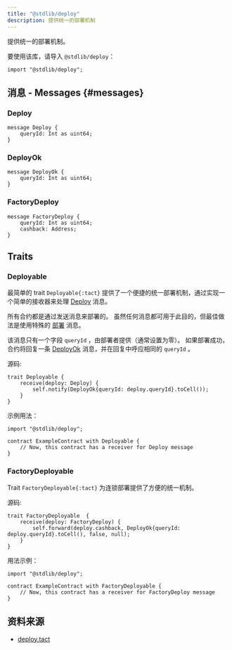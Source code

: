 ```yaml
---
title: "@stdlib/deploy"
description: 提供统一的部署机制
---
```


提供统一的部署机制。

要使用该库，请导入 `@stdlib/deploy`：

```tact
import "@stdlib/deploy";
```

## 消息 - Messages {#messages}

### Deploy

```tact
message Deploy {
    queryId: Int as uint64;
}
```

### DeployOk

```tact
message DeployOk {
    queryId: Int as uint64;
}
```

### FactoryDeploy

```tact
message FactoryDeploy {
    queryId: Int as uint64;
    cashback: Address;
}
```

## Traits

### Deployable

最简单的 trait `Deployable{:tact}` 提供了一个便捷的统一部署机制，通过实现一个简单的接收器来处理 [Deploy](#deploy) 消息。

所有合约都是通过发送消息来部署的。 虽然任何消息都可用于此目的，但最佳做法是使用特殊的 [部署](#deploy) 消息。

该消息只有一个字段 `queryId` ，由部署者提供（通常设置为零）。 如果部署成功，合约将回复一条 [DeployOk](#deployok) 消息，并在回复中呼应相同的 `queryId` 。

源码:

```tact
trait Deployable {
    receive(deploy: Deploy) {
        self.notify(DeployOk{queryId: deploy.queryId}.toCell());
    }
}
```

示例用法：

```tact /Deployable/
import "@stdlib/deploy";

contract ExampleContract with Deployable {
    // Now, this contract has a receiver for Deploy message
}
```

### FactoryDeployable

Trait `FactoryDeployable{:tact}` 为连锁部署提供了方便的统一机制。

源码:

```tact
trait FactoryDeployable  {
    receive(deploy: FactoryDeploy) {
        self.forward(deploy.cashback, DeployOk{queryId: deploy.queryId}.toCell(), false, null);
    }
}
```

用法示例：

```tact /FactoryDeployable/
import "@stdlib/deploy";

contract ExampleContract with FactoryDeployable {
    // Now, this contract has a receiver for FactoryDeploy message
}
```

## 资料来源

- [deploy.tact](https://github.com/tact-lang/tact/blob/61541b7783098e1af669faccd7d2334c10981c72/stdlib/libs/deploy.tact)
